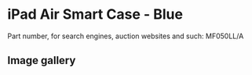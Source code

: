 # iPad Air Smart Case - Blue

Part number, for search engines, auction websites and such: MF050LL/A

## Image gallery

<div style={{ width: "768px" }}>
  <GalleryComponent
    images={[
      {
        original: "/everysource/MF050",
        thumbnail: "/everypreview/MF050",
      },
      {
        original: "/everysource/MF050_AV1_SILVER",
        thumbnail: "/everypreview/MF050_AV1_SILVER",
      },
      {
        original: "/everysource/MF050_AV1_SPACE_GRAY",
        thumbnail: "/everypreview/MF050_AV1_SPACE_GRAY",
      },
      {
        original: "/everysource/MF050_AV3",
        thumbnail: "/everypreview/MF050_AV3",
      },
      {
        original: "/everysource/MF050_AV4",
        thumbnail: "/everypreview/MF050_AV4",
      },
      {
        original: "/everysource/MF050_AV5",
        thumbnail: "/everypreview/MF050_AV5",
      },
      {
        original: "/everysource/MF050_AV6",
        thumbnail: "/everypreview/MF050_AV6",
      }
    ]}
  />
</div>